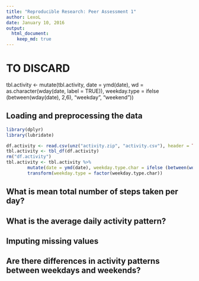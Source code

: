 ```yaml
---
title: "Reproducible Research: Peer Assessment 1"
author: LexoL
date: January 10, 2016
output: 
  html_document:
    keep_md: true
---
```


# TO DISCARD
tbl.activity <- mutate(tbl.activity, date = ymd(date), wd = as.character(wday(date, label = TRUE)), weekday.type = ifelse (between(wday(date), 2,6), "weekday", "weekend"))


 
## Loading and preprocessing the data

```r
library(dplyr)
library(lubridate)

df.activity <- read.csv(unz("activity.zip", "activity.csv"), header = TRUE, stringsAsFactors = FALSE)
tbl.activity <- tbl_df(df.activity)
rm("df.activity")
tbl.activity <- tbl.activity %>%
        mutate(date = ymd(date), weekday.type.char = ifelse (between(wday(date), 2,6), "weekday", "weekend")) %>%
        transform(weekday.type = factor(weekday.type.char))

```

## What is mean total number of steps taken per day?



## What is the average daily activity pattern?



## Imputing missing values



## Are there differences in activity patterns between weekdays and weekends?
